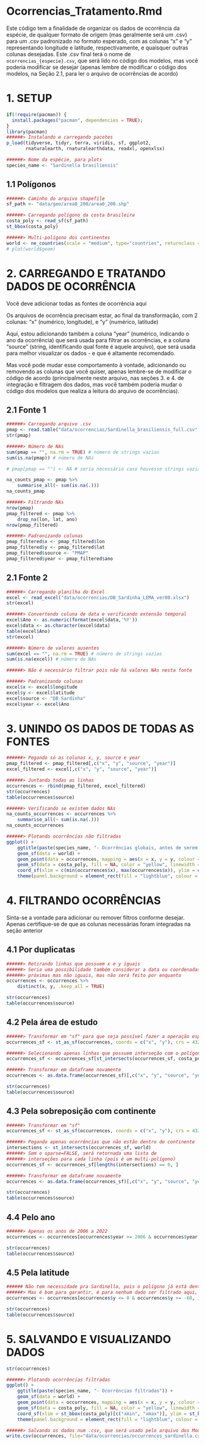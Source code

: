 # Ocorrencias_Tratamento.Rmd

Este código tem a finalidade de organizar os dados de ocorrência da espécie, de qualquer formato de origem (mas geralmente será um .csv) para um .csv padronizado no formato esperado, com as colunas "x" e "y" representando longitude e latitude, respectivamente, e quaisquer outras colunas desejadas. Este .csv final terá o nome de `ocorrencias_{especie}.csv`, que será lido no código dos modelos, mas você poderia modificar se desejar (apenas lembre de modificar o código dos modelos, na Seção 2.1, para ler o arquivo de ocorrências de acordo)

# 1. SETUP

```r
if(!require(pacman)) {
  install.packages("pacman", dependencies = TRUE);
}
library(pacman)
######> Instalando e carregando pacotes
p_load(tidyverse, tidyr, terra, viridis, sf, ggplot2, 
       rnaturalearth, rnaturalearthdata, readxl, openxlsx)

######> Nome da espécie, para plots
species_name <- "Sardinella brasiliensis"
```

## 1.1 Polígonos

```r
######> Caminho do arquivo shapefile
sf_path <- "data/geo/area0_200/area0_200.shp"

######> Carregando polígono da costa brasileira 
costa_poly <- read_sf(sf_path) 
st_bbox(costa_poly)

######> Multi-polígono dos continentes 
world <- ne_countries(scale = "medium", type="countries", returnclass = "sf")
# plot(world$geom)
```

# 2. CARREGANDO E TRATANDO DADOS DE OCORRÊNCIA

Você deve adicionar todas as fontes de ocorrência aqui

Os arquivos de ocorrência precisam estar, ao final da transformação, com 2 colunas: "x" (numérico, longitude), e "y" (numérico, latitude)

Aqui, estou adicionando também a coluna "year" (numérico, indicando o ano da ocorrência) que será usada para filtrar as ocorrências, e a coluna "source" (string, identificando qual fonte é aquele arquivo), que será usada para melhor visualizar os dados - e que é altamente recomendado.

Mas você pode mudar esse comportamento à vontade, adicionando ou removendo as colunas que você quiser, apenas lembre-se de modificar o código de acordo (principalmente neste arquivo, nas seções 3. e 4. de integração e filtragem dos dados, mas você também poderia mudar o código dos modelos que realiza a leitura do arquivo de ocorrências).

## 2.1 Fonte 1

```r
######> Carregando arquivo .csv 
pmap <- read.table("data/ocorrencias/Sardinella_brasiliensis_full.csv", header = TRUE, sep = ";", dec = ",", fileEncoding = "ISO-8859-1") 
str(pmap)
```

```r
######> Número de NAs 
sum(pmap == "", na.rm = TRUE) # número de strings vazias 
sum(is.na(pmap)) # número de NAs

# pmap[pmap == ""] <- NA # seria necessário caso houvesse strings vazias, iríamos considerar elas como NAs também

na_counts_pmap <- pmap %>% 
    summarise_all(~ sum(is.na(.))) 
na_counts_pmap

######> Filtrando NAs 
nrow(pmap) 
pmap_filtered <- pmap %>%
    drop_na(lon, lat, ano) 
nrow(pmap_filtered)
```

```r
######> Padronizando colunas 
pmap_filtered$x <- pmap_filtered$lon
pmap_filtered$y <- pmap_filtered$lat 
pmap_filtered$source <- "PMAP"
pmap_filtered$year <- pmap_filtered$ano
```

## 2.1 Fonte 2

```r
######> Carregando planilha do Excel 
excel <- read_excel("data/ocorrencias/DB_Sardinha_LEMA_ver00.xlsx") 
str(excel)

######> Convertendo coluna de data e verificando extensão temporal 
excel$Ano <- as.numeric(format(excel$data,'%Y')) 
excel$data <- as.character(excel$data) 
table(excel$Ano)
str(excel) 
```

```r
######> Número de valores ausentes 
sum(excel == "", na.rm = TRUE) # número de strings vazias 
sum(is.na(excel)) # número de NAs

######> Não é necessário filtrar pois não há valores NAs nesta fonte
```

```r
######> Padronizando colunas 
excel$x <- excel$longitude 
excel$y <- excel$latitude 
excel$source <- "DB_Sardinha"
excel$year <- excel$Ano
```

# 3. UNINDO OS DADOS DE TODAS AS FONTES

```r
######> Pegando só as colunas x, y, source e year 
pmap_filtered <- pmap_filtered[,c("x", "y", "source", "year")] 
excel_filtered <- excel[,c("x", "y", "source", "year")]

######> Juntando todas as linhas 
occurrences <- rbind(pmap_filtered, excel_filtered)
str(occurrences) 
table(occurrences$source)
```

```r
######> Verificando se existem dados NAs
na_counts_occurrences <- occurrences %>% 
    summarise_all(~ sum(is.na(.))) 
na_counts_occurrences
```

```r
######> Plotando ocorrências não filtradas 
ggplot() + 
    ggtitle(paste(species_name, "- Ocorrências globais, antes de serem filtradas")) + 
    geom_sf(data = world) + 
    geom_point(data = occurrences, mapping = aes(x = x, y = y, colour = source)) + 
    geom_sf(data = costa_poly, fill = NA, color = "yellow", linewidth = 1) + 
    coord_sf(xlim = c(min(occurrences$x), max(occurrences$x)), ylim = c(min(occurrences$y), max(occurrences$y))) + 
    theme(panel.background = element_rect(fill = "lightblue", colour = "white", linetype = "solid"), legend.position = "inside", legend.position.inside = c(0.9,0.2)) + labs(color = "Legenda")
```

# 4. FILTRANDO OCORRÊNCIAS

Sinta-se a vontade para adicionar ou remover filtros conforme desejar. Apenas certifique-se de que as colunas necessárias foram integradas na seção anterior

## 4.1 Por duplicatas

```r
######> Retirando linhas que possuem x e y iguais 
######> Seria uma possibilidade também considerar a data ou coordenadas apenas 
######> próximas mas não iguais, mas não será feito por enquanto 
occurrences <- occurrences %>% 
    distinct(x, y, .keep_all = TRUE)

str(occurrences) 
table(occurrences$source)
```

## 4.2 Pela área de estudo

```r
######> Transformar em "sf" para que seja possível fazer a operação espacial 
occurrences_sf <- st_as_sf(occurrences, coords = c("x", "y"), crs = 4326, remove=FALSE)

######> Selecionando apenas linhas que possuem interseção com o polígono 
occurrences_sf <- occurrences_sf[st_intersects(occurrences_sf, costa_poly, sparse = FALSE), ]

######> Transformar em dataframe novamente 
occurrences <- as.data.frame(occurrences_sf)[,c("x", "y", "source", "year")]

str(occurrences) 
table(occurrences$source)
```

## 4.3 Pela sobreposição com continente

```r
######> Transformar em "sf" 
occurrences_sf <- st_as_sf(occurrences, coords = c("x", "y"), crs = 4326, remove=FALSE)

######> Pegando apenas ocorrências que não estão dentro do continente 
intersections <- st_intersects(occurrences_sf, world) 
######> Sem o sparse=FALSE, será retornada uma lista de 
######> interseções para cada linha (pois é um multi-polígono) 
occurrences_sf <- occurrences_sf[lengths(intersections) == 0, ]

######> Transformar em dataframe novamente 
occurrences <- as.data.frame(occurrences_sf)[,c("x", "y", "source", "year")]

str(occurrences)
table(occurrences$source)
```

## 4.4 Pelo ano

```r
######> Apenas os anos de 2006 a 2022 
occurrences <- occurrences[occurrences$year >= 2006 & occurrences$year <= 2022, ]

str(occurrences) 
table(occurrences$source)
```

## 4.5 Pela latitude

```r
###### Não tem necessidade pra Sardinella, pois o polígono já está dentro desse range de latitude 
######> Mas é bom para garantir, é para nenhum dado ser filtrado aqui, se está tudo certo
occurrences <- occurrences[occurrences$y <= 0 & occurrences$y >= -60, ]

str(occurrences) 
table(occurrences$source)
```

# 5. SALVANDO E VISUALIZANDO DADOS

```r
str(occurrences)

######> Plotando ocorrências filtradas 
ggplot() + 
    ggtitle(paste(species_name, "- Ocorrências filtradas")) + 
    geom_sf(data = world) + 
    geom_point(data = occurrences, mapping = aes(x = x, y = y, colour = source)) + 
    geom_sf(data = costa_poly, fill = NA, color = "yellow", linewidth = 1) + 
    coord_sf(xlim = st_bbox(costa_poly)[c("xmin", "xmax")], ylim = st_bbox(costa_poly)[c("ymin", "ymax")]) + 
    theme(panel.background = element_rect(fill = "lightblue", colour = "white", linetype = "solid"), legend.position = "inside", legend.position.inside = c(0.9,0.2)) + labs(color = "Legenda")

######> Salvando os dados num .csv, que será usado pelo arquivo dos Modelos
write.csv(occurrences, file="data/ocorrencias/occurrences_sardinella.csv", row.names=FALSE)
```